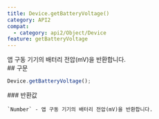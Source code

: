 ```yaml
---
title: Device.getBatteryVoltage()
category: API2
compat:
  - category: api2/Object/Device
feature: getBatteryVoltage
---
```


<Section>
  앱 구동 기기의 배터리 전압(mV)을 반환합니다.
</Section>
<Section>
  ## 구문

  ~~~js
  Device.getBatteryVoltage();
  ~~~

  <Section>
    ### 반환값

    `Number` - 앱 구동 기기의 배터리 전압(mV)을 반환합니다.
  </Section>
</Section>